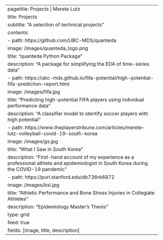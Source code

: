 ---
pagetitle: Projects | Merete Lutz
title: Projects
subtitle: "A selection of technical projects"
  contents:
    - path: https://github.com/UBC-MDS/quanteda
      image: /images/quanteda_logo.png
      title: "quanteda Python Package"
      description: "A package for simplifying the EDA of time-series data"
    - path: https://ubc-mds.github.io/fifa-potential/high-potential-fifa-prediction-report.html
      image: /images/fifa.jpg
      title: "Predicting high-potential FIFA players using individual performance data"
      description: "A classifier model to identify soccer players with high potential"
    - path: https://www.theplayerstribune.com/articles/merete-lutz-volleyball-covid-19-south-korea
      image: /images/gs.jpg
      title: "What I Saw in South Korea"
      description: "First-hand account of my experience as a professional athlete and epidemiologist in South Korea during the COVID-19 pandemic"
    - path: https://purl.stanford.edu/db736rk6872
      image: /images/bsi.jpg
      title: "Athletic Performance and Bone Stress Injuries in Collegiate Athletes"
      description: "Epidemiology Master's Thesis"
  type: grid
  feed: true
  fields: [image, title, description]
---